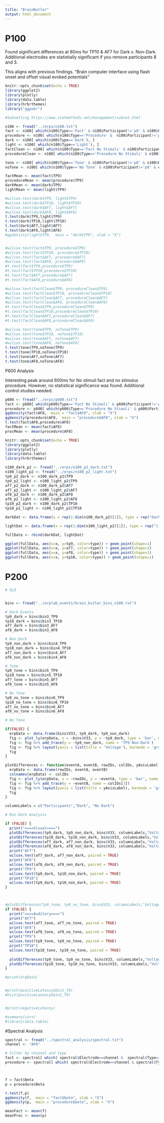 ```yaml
---
title: "BrainButler"
output: html_document
---
```


# P100

Found significant differences at 80ms for TP10 & AF7 for Dark v. Non-Dark. Additional electrodes are statistially significant if you remove participants 8 and 3.

This aligns with previous findings. "Brain computer interface using flash onset and offset visual
evoked potentials"

```r
knitr::opts_chunk$set(echo = TRUE)
library(ggplot2)
library(plotly)
library(data.table)
library(hrbrthemes)
library("ggpubr")

#Subsetting https://www.statmethods.net/management/subset.html

n100 <- fread("../erps/n100.txt")
fact <- n100[ which(n100$Type=='Fact' & n100$Participant!='p8' & n100$Participant!='p3'), ]
procedure <- n100[ which(n100$Type=='Procedure' &  n100$Participant!='p8' & n100$Participant!='p3' ), ]
dark <- n100[ which(n100$Type=='Dark'), ]
light <- n100[ which(n100$Type=='Light'), ]
factClean <- n100[ which(n100$Type=='Fact No Stimuli' & n100$Participant!='p8' & n100$Participant!='p3'), ]
procedureClean <- n100[ which(n100$Type=='Procedure No Stimuli' & n100$Participant!='p8' & n100$Participant!='p3'), ]

tone <- n100[ which(n100$Type=='Tone' & n100$Participant!='p8' & n100$Participant!='p3'), ]
noTone <- n100[ which(n100$Type=='No Tone' & n100$Participant!='p8' & n100$Participant!='p3'), ]

factMean <- mean(fact$TP9)
procedureMean <- mean(procedure$TP9)
darkMean <- mean(dark$TP9)
lightMean <- mean(light$TP9)

#wilcox.test(dark$TP9, light$TP9)
#wilcox.test(dark$TP10, light$TP10)
#wilcox.test(dark$AF7, light$AF7)
#wilcox.test(dark$AF8, light$AF8)
t.test(dark$TP9,light$TP9)
t.test(dark$TP10,light$TP10)
t.test(dark$AF7,light$AF7)
t.test(dark$AF8,light$AF8)
#ggdensity(light$TP9,  main = "dark$TP9", xlab = "X")


#wilcox.test(fact$TP9, procedure$TP9)
#wilcox.test(fact$TP10, procedure$TP10)
#wilcox.test(fact$AF7, procedure$AF7)
#wilcox.test(fact$AF8, procedure$AF8)
#t.test(fact$TP9,procedure$TP9)
#t.test(fact$TP10,procedure$TP10)
#t.test(fact$AF7,procedure$AF7)
#t.test(fact$AF8,procedure$AF8)

#wilcox.test(factClean$TP9, procedureClean$TP9)
#wilcox.test(factClean$TP10, procedureClean$TP10)
#wilcox.test(factClean$AF7, procedureClean$AF7)
#wilcox.test(factClean$AF8, procedureClean$AF8)
#t.test(factClean$TP9,procedureClean$TP9)
#t.test(factClean$TP10,procedureClean$TP10)
#t.test(factClean$AF7,procedureClean$AF7)
#t.test(factClean$AF8,procedureClean$AF8)

#wilcox.test(tone$TP9, noTone$TP9)
#wilcox.test(tone$TP10, noTone$TP10)
#wilcox.test(tone$AF7, noTone$AF7)
#wilcox.test(tone$AF8, noTone$AF8)
t.test(tone$TP9,noTone$TP9)
t.test(tone$TP10,noTone$TP10)
t.test(tone$AF7,noTone$AF7)
t.test(tone$AF8,noTone$AF8)

```
P600 Analysis

Interesting peak around 600ms for No stimuli fact and no stimulus procedure. However, no statistical significance was found. Additional control studies needed. 

```r
p600 <- fread("../erps/p600.txt")
fact <- p600[ which(p600$Type=='Fact No Stimuli' & p600$Participant!='p8' & p600$Participant!='p3'), ]
procedure <- p600[ which(p600$Type=='Procedure No Stimuli' & p600$Participant!='p8' & p600$Participant!='p3'), ]
ggdensity(fact$AF8,  main = "fact$AF8", xlab = "X")
ggdensity(procedure$AF8,  main = "procedure$AF8", xlab = "X")
t.test(fact$AF8,procedure$AF8)
factMean <- mean(fact$AF8)
procMean <- mean(procedure$AF8)

```


```r
knitr::opts_chunk$set(echo = TRUE)
library(ggplot2)
library(plotly)
library(data.table)
library(hrbrthemes)

n100_dark_p2 <- fread("../erps/n100_p2_dark.txt")
n100_light_p2 <- fread("../erps/n100_p2_light.txt")
tp9_p2_dark <- n100_dark_p2$TP9
tp9_p2_light <- n100_light_p2$TP9
af7_p2_dark <- n100_dark_p2$AF7
af7_p2_light <- n100_light_p2$AF7
af8_p2_dark <- n100_dark_p2$AF8
af8_p2_light <- n100_light_p2$AF8
tp10_p2_dark <- n100_dark_p2$TP10
tp10_p2_light <- n100_light_p2$TP10

darkDat <- data.frame(x = rep(1:dim(n100_dark_p2)[1]), type = rep("dark", dim(n100_dark_p2)[1]), tp9 = tp9_p2_dark, af7 = af7_p2_dark, af8 = af8_p2_dark, tp10 = tp10_p2_dark)

lightDat <- data.frame(x = rep(1:dim(n100_light_p2)[1]), type = rep("light", dim(n100_light_p2)[1]), tp9 = tp9_p2_light, af7=af7_p2_light, af8=af8_p2_light, tp10=tp10_p2_light)

fullData <- rbind(darkDat, lightDat)

ggplot(fullData, aes(x=x, y=tp9, color=type)) + geom_point(shape=1)
ggplot(fullData, aes(x=x, y=af7, color=type)) + geom_point(shape=1)
ggplot(fullData, aes(x=x, y=af8, color=type)) + geom_point(shape=1)
ggplot(fullData, aes(x=x, y=tp10, color=type)) + geom_point(shape=1)

```
# P200

```r
# OLD


bins <- fread("../erplab_events/brain_butler_bins_n100.txt")

# Dark Events
tp9_dark = bins$bin3_TP9
tp10_dark = bins$bin3_TP10
af7_dark = bins$bin3_AF7
af8_dark = bins$bin3_AF8

# Non Dark
tp9_non_dark = bins$bin4_TP9
tp10_non_dark = bins$bin4_TP10
af7_non_dark = bins$bin4_AF7
af8_non_dark = bins$bin4_AF8

# Tone
tp9_tone = bins$bin5_TP9
tp10_tone = bins$bin5_TP10
af7_tone = bins$bin5_AF7
af8_tone = bins$bin5_AF8

# No Tone
tp9_no_tone = bins$bin6_TP9
tp10_no_tone = bins$bin6_TP10
af7_no_tone = bins$bin6_AF7
af8_no_tone = bins$bin6_AF8

# No Tone

if(FALSE) {
  erpData <- data.frame(bins$V33, tp9_dark, tp9_non_dark)
  fig <- plot_ly(erpData, x = ~bins$V33, y = ~tp9_dark, type = 'bar', name = 'TP9 Dark')
  fig <- fig %>% add_trace(y = ~tp9_non_dark, name = 'TP9 Non-Dark')
  fig <- fig %>% layout(yaxis = list(title = 'Voltage'), barmode = 'group')
  fig
}

plotDifferences <- function(eventA, eventB, rowIDs, colIDs, yAxisLabel) {
  erpData <- data.frame(rowIDs, eventA, eventB)
  colnames(erpData) <- colIDs
  fig <- plot_ly(erpData, x = ~rowIDs, y = ~eventA, type = 'bar', name = colIDs[2])
  fig <- fig %>% add_trace(y = ~eventB, name = colIDs[3])
  fig <- fig %>% layout(yaxis = list(title = yAxisLabel), barmode = 'group')
  fig
}

columnLabels = c("Participants","Dark", "No Dark")

# Run Dark Analysis

if (FALSE) {
  print("====Visual====")
  plotDifferences(tp9_dark, tp9_non_dark, bins$V33, columnLabels,"Voltage")
  plotDifferences(tp10_dark, tp10_non_dark, bins$V33, columnLabels,"Voltage")
  plotDifferences(af7_dark, af7_non_dark, bins$V33, columnLabels,"Voltage")
  plotDifferences(af8_dark, af8_non_dark, bins$V33, columnLabels,"Voltage")
  print("AF7")
  wilcox.test(af7_dark, af7_non_dark, paired = TRUE)
  print("AF8")
  wilcox.test(af8_dark, af8_non_dark, paired = TRUE)
  print("TP9")
  wilcox.test(tp9_dark, tp10_non_dark, paired = TRUE)
  print("TP10")
  wilcox.test(tp9_dark, tp10_non_dark, paired = TRUE)
}



#plotDifferences(tp9_tone, tp9_no_tone, bins$V33, columnLabels,"Voltage")
if (FALSE) {
  print("====Auditory====")
  print("AF7")
  wilcox.test(af7_tone, af7_no_tone, paired = TRUE)
  print("AF8")
  wilcox.test(af8_tone, af8_no_tone, paired = TRUE)
  print("TP9")
  wilcox.test(tp9_tone, tp9_no_tone, paired = TRUE)
  print("TP10")
  wilcox.test(tp10_tone, tp10_no_tone, paired = TRUE)
  
  plotDifferences(tp9_tone, tp9_no_tone, bins$V33, columnLabels,"Voltage")
  plotDifferences(tp10_tone, tp10_no_tone, bins$V33, columnLabels,"Voltage")
}

#print(erpData)


#print(positiveLatency$bin1_T9)
#hist(positiveLatency$bin1_T9)


#print(negativeLatency)

#summary(cars)
#library(data.table)
```
#Spectral Analysis
```r
spectral <- fread("../spectral_analysis/spectral.txt")
channel <- "AF8"

# Filter by channel and type
fact <- spectral[ which( spectral$Electrode==channel &  spectral$Type=='B8' & spectral$Participant!='p8' & spectral$Participant!='p3'), ]
procedure <- spectral[ which( spectral$Electrode==channel & spectral$Type=='B9' & spectral$Participant!='p8' & spectral$Participant!='p3'), ]



f = fact$Beta
p = procedure$Beta

t.test(f,p)
ggdensity(f,  main = "fact$beta", xlab = "X")
ggdensity(p,  main = "procedure$beta", xlab = "X")

meanFact <- mean(f)
meanProc <- mean(p)

```

